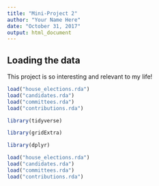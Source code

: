 ```yaml
---
title: "Mini-Project 2"
author: "Your Name Here"
date: "October 31, 2017"
output: html_document
---
```



## Loading the data

This project is so interesting and relevant to my life!

```r
load("house_elections.rda")
load("candidates.rda")
load("committees.rda")
load("contributions.rda")
```

```r
library(tidyverse)

library(gridExtra)

library(dplyr)

```

```r
load("house_elections.rda")
load("candidates.rda")
load("committees.rda")
load("contributions.rda")
```


